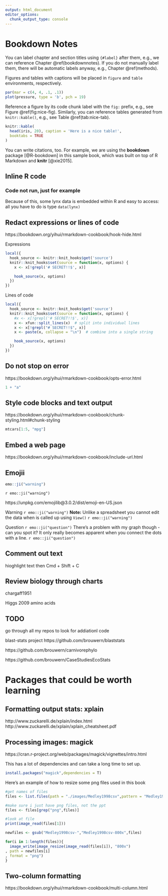 ```yaml
---
output: html_document
editor_options: 
  chunk_output_type: console
---
```

#  Bookdown Notes {#bookdownnotes}

You can label chapter and section titles using `{#label}` after them, e.g., we can reference Chapter \@ref(bookdownnotes). If you do not manually label them, there will be automatic labels anyway, e.g., Chapter \@ref(methods).

Figures and tables with captions will be placed in `figure` and `table` environments, respectively.

```r
par(mar = c(4, 4, .1, .1))
plot(pressure, type = 'b', pch = 19)
```

Reference a figure by its code chunk label with the `fig:` prefix, e.g., see Figure \@ref(fig:nice-fig). Similarly, you can reference tables generated from `knitr::kable()`, e.g., see Table \@ref(tab:nice-tab).

```r
knitr::kable(
  head(iris, 20), caption = 'Here is a nice table!',
  booktabs = TRUE
)
```

You can write citations, too. For example, we are using the **bookdown** package [@R-bookdown] in this sample book, which was built on top of R Markdown and **knitr** [@xie2015].

## Inline R code

### Code not run, just for example

 Because of this, some lynx data is embedded within R and easy to access: all you have to do is type `data(lynx)`

## Redact expressions or lines of code

https://bookdown.org/yihui/rmarkdown-cookbook/hook-hide.html

Expressions
```r
local({
  hook_source <- knitr::knit_hooks$get('source')
  knitr::knit_hooks$set(source = function(x, options) {
    x <- x[!grepl('# SECRET!!$', x)]

    hook_source(x, options)
  })
})
```



Lines of code
```r
local({
  hook_source <- knitr::knit_hooks$get('source')
  knitr::knit_hooks$set(source = function(x, options) {
    #x <- x[!grepl('# SECRET!!$', x)]
    x <- xfun::split_lines(x)  # split into individual lines
    x <- x[!grepl("# SECRET!!$", x)]
    x <- paste(x, collapse = "\n")  # combine into a single string

    hook_source(x, options)
  })
})
```

## Do not stop on error

https://bookdown.org/yihui/rmarkdown-cookbook/opts-error.html

```r
1 + "a"
```

## Style code blocks and text output

https://bookdown.org/yihui/rmarkdown-cookbook/chunk-styling.html#chunk-styling


```r
mtcars[1:5, "mpg"]
```


## Embed a web page

https://bookdown.org/yihui/rmarkdown-cookbook/include-url.html

## Emojii



```r
emo::ji("warning")
```

`r emo::ji("warning")`

https://unpkg.com/emojilib@3.0.2/dist/emoji-en-US.json 


Warning
`r emo::ji("warning")` **Note:** Unlike a spreadsheet you cannot edit the data when is called up using `View()` `r emo::ji("warning")`


Question
`r emo::ji("question")` There's a problem with my graph though - can you spot it?  It only really becomes apparent when you connect the dots with a line. `r emo::ji("question")`


## Comment out text

<!-- your comment -->

hioghlight text then Cmd + Shift + C






## Review biology through charts

chargaff1951

Higgs 2009 amino acids


## TODO

go through all my repos to look for addiationl code

blast-stats project
https://github.com/brouwern/blaststats

https://github.com/brouwern/carnivorephylo

https://github.com/brouwern/CaseStudiesEcoStats


# Packages that could be worth learning

## Formatting output stats: xplain
http://www.zuckarelli.de/xplain/index.html
http://www.zuckarelli.de/xplain/xplain_cheatsheet.pdf



## Processing images: magick
https://cran.r-project.org/web/packages/magick/vignettes/intro.html


This has a lot of dependencies and can take a long time to set up.
```r
install.packages("magick",dependencies = T)
```

Here's an example of how to resize some png files used in this book
```r
#get names of files
files <- list.files(path = "./images/Medley1998csv",pattern = "Medley1998",full.names = T)

#make sure i just have png files, not the ppt
files <- files[grep("png",files)]

#look at file
print(image_read(files[1]))

newfiles <- gsub("Medley1998csv-","Medley1998csv-800x",files)

for(i in 1:length(files)){
  image_write(image_resize(image_read(files[i]), "800x")
, path = newfiles[i]
, format = "png")
}

```



## Two-column formatting

https://bookdown.org/yihui/rmarkdown-cookbook/multi-column.html



